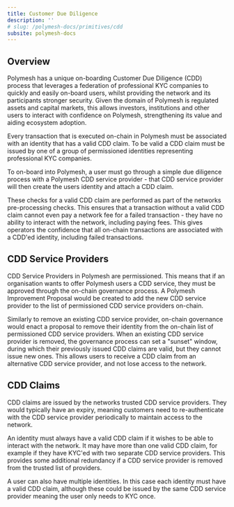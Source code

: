 ```yaml
---
title: Customer Due Diligence
description: ''
# slug: /polymesh-docs/primitives/cdd
subsite: polymesh-docs
---
```


## Overview

Polymesh has a unique on-boarding Customer Due Diligence (CDD) process that leverages a federation of professional KYC companies to quickly and easily on-board users, whilst providing the network and its participants stronger security. Given the domain of Polymesh is regulated assets and capital markets, this allows investors, institutions and other users to interact with confidence on Polymesh, strengthening its value and aiding ecosystem adoption.

Every transaction that is executed on-chain in Polymesh must be associated with an identity that has a valid CDD claim. To be valid a CDD claim must be issued by one of a group of permissioned identities representing professional KYC companies.

To on-board into Polymesh, a user must go through a simple due diligence process with a Polymesh CDD service provider - that CDD service provider will then create the users identity and attach a CDD claim.

These checks for a valid CDD claim are performed as part of the networks pre-processing checks. This ensures that a transaction without a valid CDD claim cannot even pay a network fee for a failed transaction - they have no ability to interact with the network, including paying fees. This gives operators the confidence that all on-chain transactions are associated with a CDD'ed identity, including failed transactions.

## CDD Service Providers

CDD Service Providers in Polymesh are permissioned. This means that if an organisation wants to offer Polymesh users a CDD service, they must be approved through the on-chain governance process. A Polymesh Improvement Proposal would be created to add the new CDD service provider to the list of permissioned CDD service providers on-chain.

Similarly to remove an existing CDD service provider, on-chain governance would enact a proposal to remove their identity from the on-chain list of permissioned CDD service providers. When an existing CDD service provider is removed, the governance process can set a "sunset" window, during which their previously issued CDD claims are valid, but they cannot issue new ones. This allows users to receive a CDD claim from an alternative CDD service provider, and not lose access to the network.

## CDD Claims

CDD claims are issued by the networks trusted CDD service providers. They would typically have an expiry, meaning customers need to re-authenticate with the CDD service provider periodically to maintain access to the network.

An identity must always have a valid CDD claim if it wishes to be able to interact with the network. It may have more than one valid CDD claim, for example if they have KYC'ed with two separate CDD service providers. This provides some additional redundancy if a CDD service provider is removed from the trusted list of providers.

A user can also have multiple identities. In this case each identity must have a valid CDD claim, although these could be issued by the same CDD service provider meaning the user only needs to KYC once.
